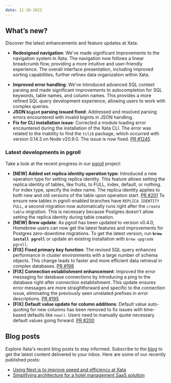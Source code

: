 ```yaml
---
date: 11-20-2023
---
```


## What’s new?

Discover the latest enhancements and feature updates at Xata:

- **Redesigned navigation**: We've made significant improvements to the navigation system in Xata. The navigation now follows a linear breadcrumb flow, providing a more intuitive and user-friendly experience. The overall interface presentation, including improved sorting capabilities, further refines data organization within Xata.

<ArticleVideo 
    platform="html" 
    src="https://github.com/xataio/mdx-changelog/raw/main/images/playground-autocomplete.mp4" 
/>

- **Improved error handling**: We’ve introduced advanced SQL context parsing and made significant improvements to autocompletion for SQL keywords, table names, and column names. This provides a more refined SQL query development experience, allowing users to work with complex queries.
- **JSON `bigint` parsing issued fixed**: Addressed and resolved parsing errors encountered with invalid bigints in JSON handling.
- **Fix for CLI installation issue**: Corrected a module loading error encountered during the installation of the Xata CLI. The error was related to the inability to find the `tslib` package, which occurred with version 0.14.3 on Node v20.9.0. The issue is now fixed. [PR #1245](https://github.com/xataio/client-ts/pull/1245)

### Latest developments in pgroll

Take a look at the recent progress in our [pgroll](https://github.com/xataio/pgroll) project:

- **[NEW]** **Added set replica identity operation type**: Introduced a new operation type for setting replica identity. This feature allows setting the replica identity of tables, like fruits, to FULL, index, default, or nothing. For index type, specify the index name. The replica identity applies to both new and old versions of the table upon operation start. [PR #201](https://github.com/xataio/pgroll/pull/201) To ensure new tables in pgroll-enabled branches have `REPLICA IDENTITY FULL`, a second migration now automatically runs right after the `create table` migration. This is necessary because Postgres doesn't allow setting the replica identity during table creation.
- **[NEW]** **Brew update**: As pgroll has been updated to version v0.4.0, Homebrew users can now get the latest features and improvements for Postgres zero-downtime migrations. To get the latest version, run **`brew install pgroll`** or update an existing installation with `brew upgrade pgroll`.
- **[FIX]** **Fixed primary key function**: The revised SQL query enhances performance in cluster environments with a large number of schema objects. This change leads to faster and more efficient data retrieval in complex databases. [PR #198](https://github.com/xataio/pgroll/pull/198)
- **[FIX]** **Connection establishment enhancement**: Improved the error messaging for database connections by introducing a ping to the database right after connection establishment. This update ensures error messages are more straightforward and specific to the connection issue, eliminating the previously seen unrelated prefixes in error descriptions. [PR #195](https://github.com/xataio/pgroll/pull/195)
- **[FIX]** **Default value update for column additions**: Default value auto-quoting for new columns has been removed to fix issues with time-based defaults like `now()`. Users need to manually quote necessary default values going forward. [PR #200](https://github.com/xataio/pgroll/pull/200)

## Blog posts

Explore Xata's recent blog posts to stay informed. Subscribe to the [blog](https://xata.io/blog) to get the latest content delivered to your inbox. Here are some of our recently published posts:

- [Using Next.js to improve speed and efficiency at Xata](https://xata.io/blog/nextjs-to-improve-speed-and-efficiency)
- [Simplifying architecture for a hotel management SaaS solution](https://xata.io/blog/community-spotlight-simplified-architecture-hotel)